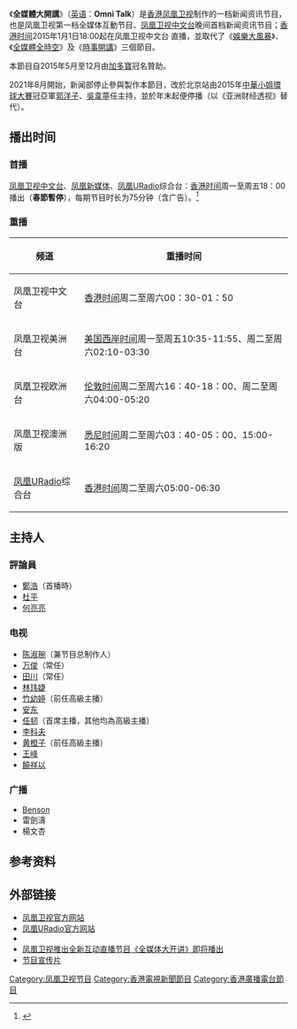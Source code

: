 {{refimprove|time=2015-01-01T18:00:00+00:00}}
{{In-progress_tvshow|全媒體大開講}}
{{電視節目信息框
| 名稱       = 全媒體大開講<br>Omni Talk
| 圖片       = [[File:全媒體大開講.png|300px]]
| 圖說       = 节目片头
| 類型       = [[新闻|新闻]]
| 主持       = [[陈淑琬|陈淑琬]]／[[万俊|万俊]]／[[王峰|王峰]]／[[饒祥以|饒祥以]]／[[田川|田川]]
| 地區       = {{HK}}
| 語言       = [[普通话|普通话]]
| 製片人     = [[凤凰卫视|凤凰卫视]]新闻部
| 每集長     = 80分钟（含广告）→<br>75分钟（2016年起）
| 電視網     = [[凤凰卫视|凤凰卫视]][[凤凰卫视中文台|中文台]]、美洲台、欧洲台、澳洲版、[[凤凰新媒体|凤凰新媒体]]、[[凤凰优悦|凤凰URadio]]
| 電視臺     =
| 視頻制式   = 16:9 {{lang|en|HDTV 1080i}}<br>（高清版）<br>16:9 {{lang|en|SDTV 576i}}<br>（标清版）
| 音頻制式   = 立體聲
| 首播國家   = {{HKG}}
| 開始       = 2015年1月1日
| 結束       = 2021年12月31日
| 前作       = [[全媒體全時空|全媒體全時空]]
| 相關節目   = [[中国舆论场|中国舆论场]]
| 官方網站   = http://phtv.ifeng.com/program/qmtdkj/
}}
{{UTC+8}}

《'''全媒體大開講'''》（[[英语|英语]]：'''Omni Talk'''）是[[香港|香港]][[凤凰卫视|凤凰卫视]]制作的一档新闻资讯节目，也是凤凰卫视第一档全媒体互動节目、[[凤凰卫视中文台|凤凰卫视中文台]]晚间首档新闻资讯节目；[[香港时间|香港时间]]2015年1月1日18:00起在凤凰卫视中文台<!--、美洲台、欧洲台、澳洲版、[[凤凰新媒体|凤凰新媒体]]、[[凤凰优悦|凤凰URadio]]综合台同步-->直播，並取代了《[[娛樂大風暴|娛樂大風暴]]》、《[[全媒體全時空|全媒體全時空]]》及《[[時事開講|時事開講]]》三個節目。<!--节目的定位是“一个全媒体参与报导、民众互动讨论的平台”。-->

本節目自2015年5月至12月由[[加多寶|加多寶]]冠名贊助。

2021年8月開始，新闻部停止參與製作本節目，改於北京站由2015年[[中華小姐環球大賽|中華小姐環球大賽]]冠亞軍[[郭洋子|郭洋子]]、[[吳韋葶|吳韋葶]]任主持，並於年末起便停播（以《亚洲财经透视》替代）。

==播出时间==
===首播===
[[凤凰卫视|凤凰卫视]][[凤凰卫视中文台|中文台]]、[[凤凰新媒体|凤凰新媒体]]、[[凤凰优悦|凤凰URadio]]综合台：[[香港时间|香港时间]]周一至周五18：00播出（'''春節暫停'''），每期节目时长为75分钟（含广告）。<ref>{{Cite web |url=http://phtv.ifeng.com/epg/ |title=节目单 |accessdate=2014-12-27 |archive-date=2013-07-14 |archive-url=https://web.archive.org/web/20130714052031/http://phtv.ifeng.com/epg/ |dead-url=yes }}</ref>

===重播===
{| class="wikitable"
|-
! 频道 !! 重播时间
|-
| 凤凰卫视中文台 || [[香港时间|香港时间]]周二至周六00：30-01：50
|-
| 凤凰卫视美洲台 || [[美国西岸时间|美国西岸时间]]周一至周五10:35-11:55、周二至周六02:10-03:30
|-
| 凤凰卫视欧洲台 || [[伦敦时间|伦敦时间]]周二至周六16：40-18：00、周二至周六04:00-05:20
|-
| 凤凰卫视澳洲版 || [[悉尼时间|悉尼时间]]周二至周六03：40-05：00、15:00-16:20
|-
| [[凤凰优悦|凤凰URadio]]综合台 || [[香港时间|香港时间]]周二至周六05:00-06:30
|}

==主持人==
===評論員===
*[[郑浩_(主持人)|鄭浩]]（首播時）
*[[杜平|杜平]]
*[[何亮亮|何亮亮]]

===电视===
*[[陈淑琬|陈淑琬]]（兼节目总制作人）
*[[万俊|万俊]]（常任）
*[[田川|田川]]（常任）
*[[林玮婕|林玮婕]]
*[[竹幼婷|竹幼婷]]（前任高級主播）
*[[安东|安东]]
*[[任韧|任韧]]（首席主播，其他均為高級主播）
*[[李科夫|李科夫]]
*[[黄橙子|黄橙子]]（前任高級主播）
*[[王峰|王峰]]
*[[饒祥以|饒祥以]]

===广播===
*[[:张栋梁_(主持人)|Benson]]
*雷劍濤
*楊文杏

==参考资料==
{{reflist}}

==外部链接==
*[http://phtv.ifeng.com/program/qmtdkj/ 凤凰卫视官方网站]{{Wayback|url=http://phtv.ifeng.com/program/qmtdkj/ |date=20150216024647 }}
*[https://web.archive.org/web/20150216013527/http://uradio.ifeng.com/general/programme/detail-88.shtml 凤凰URadio官方网站]
*{{sinaweibo|5389733743}}
*[http://phtv.ifeng.com/a/20141224/40917841_0.shtml 凤凰卫视推出全新互动直播节目《全媒体大开讲》即将播出]{{Wayback|url=http://phtv.ifeng.com/a/20141224/40917841_0.shtml |date=20141227180953 }}
*[http://phtv.ifeng.com/a/20141222/40915059_0.shtml 节目宣传片]{{Wayback|url=http://phtv.ifeng.com/a/20141222/40915059_0.shtml |date=20141227184655 }}

[[Category:凤凰卫视节目|Category:凤凰卫视节目]]
[[Category:香港電視新聞節目|Category:香港電視新聞節目]]
[[Category:香港廣播電台節目|Category:香港廣播電台節目]]